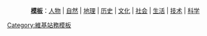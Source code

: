 <div style="text-align: center">'''[[Wikipedia:模板消息|模板]]'''：[[:Category:人物模板|人物]] | [[:Category:自然模板|自然]] | [[:Category:地理模板|地理]] | [[:Category:历史模板|历史]] | [[:Category:文化模板|文化]] | [[:Category:社会模板|社会]] | [[:Category:生活模板|生活]] | [[:Category:技术模板|技术]] | [[:Category:科学模板|科学]]</div><includeonly>[[Category:按内容分类的模板| ]]</includeonly><noinclude>[[Category:維基站務模板]]</noinclude>